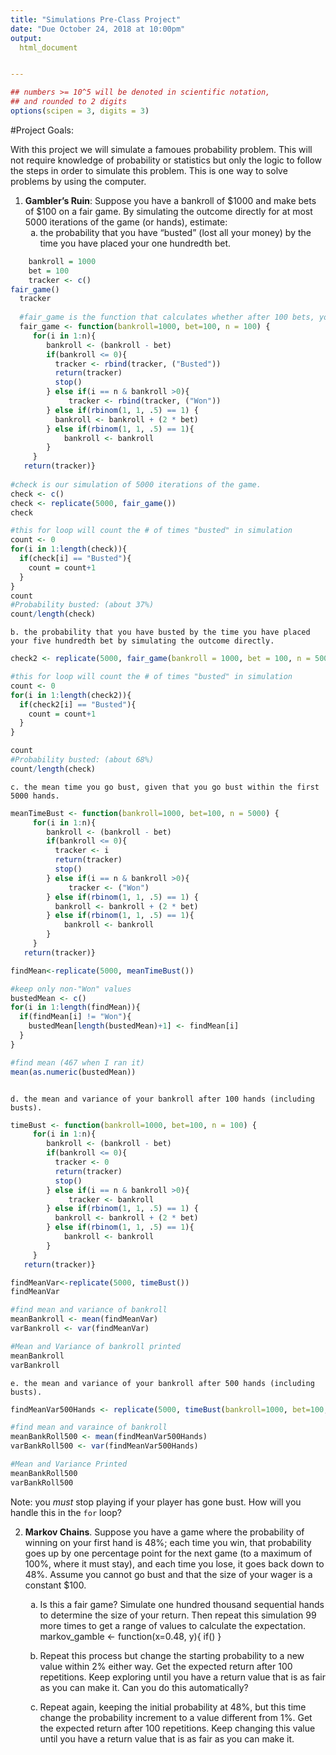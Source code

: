 ```yaml
---
title: "Simulations Pre-Class Project"
date: "Due October 24, 2018 at 10:00pm"
output:
  html_document


---
```


<style type="text/css">
.table {

    width: 80%;
    margin-left:10%; 
    margin-right:10%;
}
</style>
```r
## numbers >= 10^5 will be denoted in scientific notation,
## and rounded to 2 digits
options(scipen = 3, digits = 3)
```




#Project Goals:


With this project we will simulate a famoues probability problem. This will not require knowledge of probability or statistics but only the logic to follow the steps in order to simulate this problem. This is one way to solve problems by using the computer. 

 1. **Gambler's Ruin**: Suppose you have a bankroll of $1000 and make bets of $100 on a fair game. By simulating the outcome directly for at most 5000 iterations of the game (or hands), estimate:
    a. the probability that you have "busted" (lost all your money) by the time you have placed your one hundredth bet. 
   
```r

    bankroll = 1000
    bet = 100
    tracker <- c()
fair_game()
  tracker
  
  #fair_game is the function that calculates whether after 100 bets, you have "busted"
  fair_game <- function(bankroll=1000, bet=100, n = 100) {
     for(i in 1:n){
        bankroll <- (bankroll - bet)
        if(bankroll <= 0){
          tracker <- rbind(tracker, ("Busted"))
          return(tracker)
          stop()
        } else if(i == n & bankroll >0){
             tracker <- rbind(tracker, ("Won"))
        } else if(rbinom(1, 1, .5) == 1) {
          bankroll <- bankroll + (2 * bet)
        } else if(rbinom(1, 1, .5) == 1){
            bankroll <- bankroll          
        } 
     }
   return(tracker)}
  
#check is our simulation of 5000 iterations of the game.  
check <- c()   
check <- replicate(5000, fair_game())
check

#this for loop will count the # of times "busted" in simulation
count <- 0
for(i in 1:length(check)){
  if(check[i] == "Busted"){
    count = count+1
  }
}
count
#Probability busted: (about 37%)
count/length(check)

```    
    b. the probability that you have busted by the time you have placed your five hundredth bet by simulating the outcome directly. 
    
```r
check2 <- replicate(5000, fair_game(bankroll = 1000, bet = 100, n = 500))

#this for loop will count the # of times "busted" in simulation
count <- 0
for(i in 1:length(check2)){
  if(check2[i] == "Busted"){
    count = count+1
  }
}

count
#Probability busted: (about 68%)
count/length(check)

```
    c. the mean time you go bust, given that you go bust within the first 5000 hands.
    
```r

meanTimeBust <- function(bankroll=1000, bet=100, n = 5000) {
     for(i in 1:n){
        bankroll <- (bankroll - bet)
        if(bankroll <= 0){
          tracker <- i
          return(tracker)
          stop()
        } else if(i == n & bankroll >0){
             tracker <- ("Won")
        } else if(rbinom(1, 1, .5) == 1) {
          bankroll <- bankroll + (2 * bet)
        } else if(rbinom(1, 1, .5) == 1){
            bankroll <- bankroll          
        } 
     }
   return(tracker)}

findMean<-replicate(5000, meanTimeBust())

#keep only non-"Won" values
bustedMean <- c()
for(i in 1:length(findMean)){
  if(findMean[i] != "Won"){
    bustedMean[length(bustedMean)+1] <- findMean[i]
  }
}

#find mean (467 when I ran it)
mean(as.numeric(bustedMean))



```
    d. the mean and variance of your bankroll after 100 hands (including busts).
    
```r

timeBust <- function(bankroll=1000, bet=100, n = 100) {
     for(i in 1:n){
        bankroll <- (bankroll - bet)
        if(bankroll <= 0){
          tracker <- 0
          return(tracker)
          stop()
        } else if(i == n & bankroll >0){
             tracker <- bankroll
        } else if(rbinom(1, 1, .5) == 1) {
          bankroll <- bankroll + (2 * bet)
        } else if(rbinom(1, 1, .5) == 1){
            bankroll <- bankroll          
        } 
     }
   return(tracker)}

findMeanVar<-replicate(5000, timeBust())
findMeanVar

#find mean and variance of bankroll
meanBankroll <- mean(findMeanVar)
varBankroll <- var(findMeanVar)

#Mean and Variance of bankroll printed 
meanBankroll
varBankroll
```
    e. the mean and variance of your bankroll after 500 hands (including busts).
    
```r

findMeanVar500Hands <- replicate(5000, timeBust(bankroll=1000, bet=100, n = 500))

#find mean and varaince of bankroll
meanBankRoll500 <- mean(findMeanVar500Hands)
varBankRoll500 <- var(findMeanVar500Hands)

#Mean and Variance Printed
meanBankRoll500
varBankRoll500

```
 
Note: you *must* stop playing if your player has gone bust. How will you handle this in the `for` loop?

2. **Markov Chains**. Suppose you have a game where the probability of winning on your first hand is 48%; each time you win, that probability goes up by one percentage point for the next game (to a maximum of 100%, where it must stay), and each time you lose, it goes back down to 48%. Assume you cannot go bust and that the size of your wager is a constant $100.
    a. Is this a fair game? Simulate one hundred thousand sequential hands to determine the size of your return. Then repeat this simulation 99 more times to get a range of values to calculate the expectation.
    markov_gamble <- function(x=0.48, y){
    if()
    }
    
    
    
    b. Repeat this process but change the starting probability to a new value within 2% either way. Get the expected return after 100 repetitions. Keep exploring until you have a return value that is as fair as you can make it. Can you do this automatically?
    c. Repeat again, keeping the initial probability at 48%, but this time change the probability increment to a value different from 1%. Get the expected return after 100 repetitions. Keep changing this value until you have a return value that is as fair as you can make it. 
